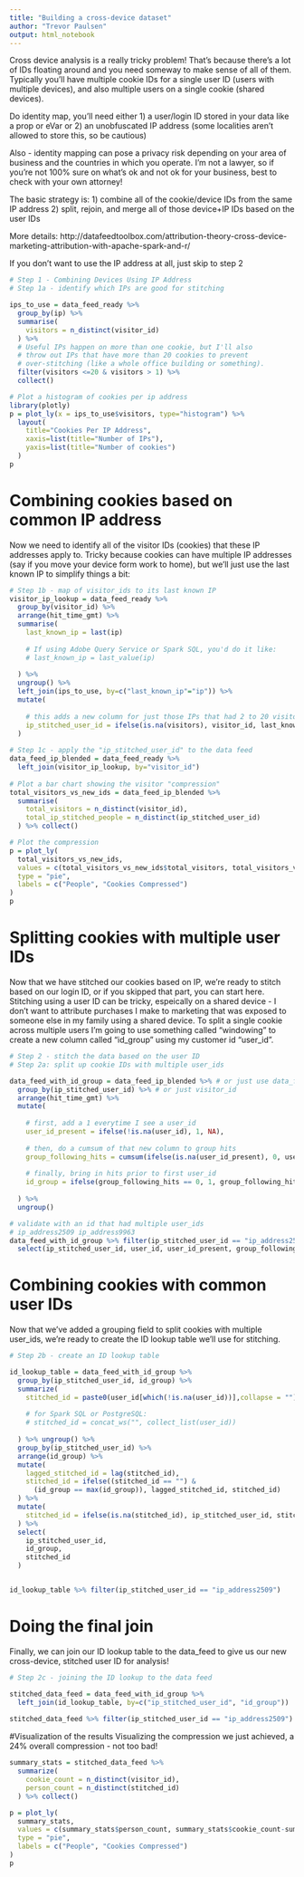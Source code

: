 ```yaml
---
title: "Building a cross-device dataset"
author: "Trevor Paulsen"
output: html_notebook
---
```


Cross device analysis is a really tricky problem! That's because there's a lot of IDs floating around and you need someway to make sense of all of them. Typically you'll have multiple cookie IDs for a single user ID (users with multiple devices), and also multiple users on a single cookie (shared devices).

Do identity map, you'll need either 1) a user/login ID stored in your data like a prop or eVar or 2) an unobfuscated IP address (some localities aren't allowed to store this, so be cautious)

Also - identity mapping can pose a privacy risk depending on your area of business and the countries in which you operate. I'm not a lawyer, so if you're not 100% sure on what's ok and not ok for your business, best to check with your own attorney!

The basic strategy is:
  1) combine all of the cookie/device IDs from the same IP address
  2) split, rejoin, and merge all of those device+IP IDs based on the user IDs
  
More details: http://datafeedtoolbox.com/attribution-theory-cross-device-marketing-attribution-with-apache-spark-and-r/

If you don't want to use the IP address at all, just skip to step 2

```r
# Step 1 - Combining Devices Using IP Address
# Step 1a - identify which IPs are good for stitching

ips_to_use = data_feed_ready %>%
  group_by(ip) %>%
  summarise(
    visitors = n_distinct(visitor_id)
  ) %>%
  # Useful IPs happen on more than one cookie, but I'll also
  # throw out IPs that have more than 20 cookies to prevent
  # over-stitching (like a whole office building or something).
  filter(visitors <=20 & visitors > 1) %>%
  collect()

# Plot a histogram of cookies per ip address
library(plotly)
p = plot_ly(x = ips_to_use$visitors, type="histogram") %>%
  layout(
    title="Cookies Per IP Address", 
    xaxis=list(title="Number of IPs"), 
    yaxis=list(title="Number of cookies")
  )
p
```

# Combining cookies based on common IP address

Now we need to identify all of the visitor IDs (cookies) that these IP addresses apply to. Tricky because cookies can have multiple IP addresses (say if you move your device form work to home), but we'll just use the last known IP to simplify things a bit:


```r
# Step 1b - map of visitor_ids to its last known IP
visitor_ip_lookup = data_feed_ready %>%
  group_by(visitor_id) %>%
  arrange(hit_time_gmt) %>%
  summarise(
    last_known_ip = last(ip)
    
    # If using Adobe Query Service or Spark SQL, you'd do it like:
    # last_known_ip = last_value(ip)
    
  ) %>%
  ungroup() %>%
  left_join(ips_to_use, by=c("last_known_ip"="ip")) %>%
  mutate(
    
    # this adds a new column for just those IPs that had 2 to 20 visitors
    ip_stitched_user_id = ifelse(is.na(visitors), visitor_id, last_known_ip)
  )
  
# Step 1c - apply the "ip_stitched_user_id" to the data feed
data_feed_ip_blended = data_feed_ready %>%
  left_join(visitor_ip_lookup, by="visitor_id")
  
# Plot a bar chart showing the visitor "compression"
total_visitors_vs_new_ids = data_feed_ip_blended %>%
  summarise(
    total_visitors = n_distinct(visitor_id),
    total_ip_stitched_people = n_distinct(ip_stitched_user_id)
  ) %>% collect()

# Plot the compression
p = plot_ly(
  total_visitors_vs_new_ids, 
  values = c(total_visitors_vs_new_ids$total_visitors, total_visitors_vs_new_ids$total_visitors-total_visitors_vs_new_ids$total_ip_stitched_people),
  type = "pie",
  labels = c("People", "Cookies Compressed")
)
p
```

# Splitting cookies with multiple user IDs

Now that we have stitched our cookies based on IP, we're ready to stitch based on our login ID, or if you skipped that part, you can start here. Stitching using a user ID can be tricky, espeically on a shared device - I don't want to attribute purchases I make to marketing that was exposed to someone else in my family using a shared device. To split a single cookie across multiple users I'm going to use something called "windowing" to create a new column called "id_group" using my customer id "user_id".


```r
# Step 2 - stitch the data based on the user ID
# Step 2a: split up cookie IDs with multiple user_ids

data_feed_with_id_group = data_feed_ip_blended %>% # or just use data_feed_ready
  group_by(ip_stitched_user_id) %>% # or just visitor_id
  arrange(hit_time_gmt) %>%
  mutate(
    
    # first, add a 1 everytime I see a user_id
    user_id_present = ifelse(!is.na(user_id), 1, NA),
    
    # then, do a cumsum of that new column to group hits
    group_following_hits = cumsum(ifelse(is.na(user_id_present), 0, user_id_present)),
    
    # finally, bring in hits prior to first user_id
    id_group = ifelse(group_following_hits == 0, 1, group_following_hits)
    
  ) %>%
  ungroup()

# validate with an id that had multiple user_ids 
# ip_address2509 ip_address9963
data_feed_with_id_group %>% filter(ip_stitched_user_id == "ip_address2509") %>%
  select(ip_stitched_user_id, user_id, user_id_present, group_following_hits, id_group)
```

# Combining cookies with common user IDs

Now that we've added a grouping field to split cookies with multiple user_ids, we're ready to create the ID lookup table we'll use for stitching.

```r
# Step 2b - create an ID lookup table

id_lookup_table = data_feed_with_id_group %>%
  group_by(ip_stitched_user_id, id_group) %>%
  summarize(
    stitched_id = paste0(user_id[which(!is.na(user_id))],collapse = "")
    
    # for Spark SQL or PostgreSQL:
    # stitched_id = concat_ws("", collect_list(user_id))
    
  ) %>% ungroup() %>%
  group_by(ip_stitched_user_id) %>%
  arrange(id_group) %>%
  mutate(
    lagged_stitched_id = lag(stitched_id),
    stitched_id = ifelse((stitched_id == "") & 
      (id_group == max(id_group)), lagged_stitched_id, stitched_id)
  ) %>%
  mutate(
    stitched_id = ifelse(is.na(stitched_id), ip_stitched_user_id, stitched_id)
  ) %>%
  select(
    ip_stitched_user_id,
    id_group,
    stitched_id
  )


id_lookup_table %>% filter(ip_stitched_user_id == "ip_address2509") 
```

# Doing the final join

Finally, we can join our ID lookup table to the data_feed to give us our new cross-device, stitched user ID for analysis!
```r
# Step 2c - joining the ID lookup to the data feed

stitched_data_feed = data_feed_with_id_group %>%
  left_join(id_lookup_table, by=c("ip_stitched_user_id", "id_group"))
  
stitched_data_feed %>% filter(ip_stitched_user_id == "ip_address2509") %>% select(ip_stitched_user_id, ip, user_id, ip_stitched_user_id)
```




#Visualization of the results
Visualizing the compression we just achieved, a 24% overall compression - not too bad!

```r
summary_stats = stitched_data_feed %>%
  summarize(
    cookie_count = n_distinct(visitor_id),
    person_count = n_distinct(stitched_id)
  ) %>% collect()

p = plot_ly(
  summary_stats, 
  values = c(summary_stats$person_count, summary_stats$cookie_count-summary_stats$person_count),
  type = "pie",
  labels = c("People", "Cookies Compressed")
)
p
```

